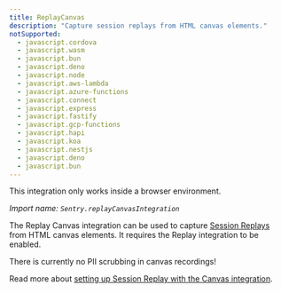 ```yaml
---
title: ReplayCanvas
description: "Capture session replays from HTML canvas elements."
notSupported:
  - javascript.cordova
  - javascript.wasm
  - javascript.bun
  - javascript.deno
  - javascript.node
  - javascript.aws-lambda
  - javascript.azure-functions
  - javascript.connect
  - javascript.express
  - javascript.fastify
  - javascript.gcp-functions
  - javascript.hapi
  - javascript.koa
  - javascript.nestjs
  - javascript.deno
  - javascript.bun
---
```


<Alert level="info">

This integration only works inside a browser environment.

</Alert>

_Import name: `Sentry.replayCanvasIntegration`_

The Replay Canvas integration can be used to capture [Session Replays](/product/session-replay/) from HTML canvas elements. It requires the Replay integration to be enabled.

<Alert level="warning">

There is currently no PII scrubbing in canvas recordings!

</Alert>

Read more about [setting up Session Replay with the Canvas integration](./../../../session-replay#canvas-recording).
